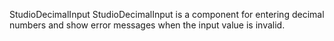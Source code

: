 
<Meta of={StudioDecimalInputStories}/>

<Heading level={1} size="small">StudioDecimalInput</Heading>
<Paragraph>
  StudioDecimalInput is a component for entering decimal numbers and show error messages when the input value is invalid.
</Paragraph>

<Canvas of={StudioDecimalInputStories.Preview}/>
